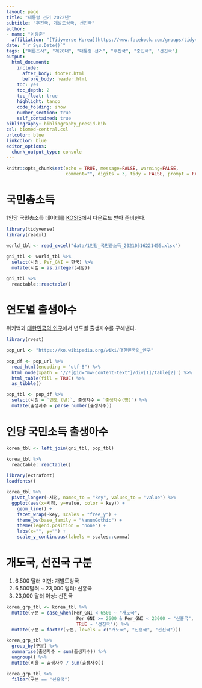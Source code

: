 ```yaml
---
layout: page
title: "대통령 선거 2022년"
subtitle: "후진국, 개발도상국, 선진국"
author:
- name: "이광춘"
  affiliation: "[Tidyverse Korea](https://www.facebook.com/groups/tidyverse/)"
date: "`r Sys.Date()`"
tags: ["여론조사", "제20대", "대통령 선거", "후진국", "중진국", "선진국"]
output:
  html_document: 
    include:
      after_body: footer.html
      before_body: header.html
    toc: yes
    toc_depth: 2
    toc_float: true
    highlight: tango
    code_folding: show
    number_section: true
    self_contained: true
bibliography: bibliography_presid.bib
csl: biomed-central.csl
urlcolor: blue
linkcolor: blue
editor_options: 
  chunk_output_type: console
---
```


```r
knitr::opts_chunk$set(echo = TRUE, message=FALSE, warning=FALSE,
                      comment="", digits = 3, tidy = FALSE, prompt = FALSE, fig.align = 'center')

```

# 국민총소득 {#gni}

1인당 국민총소득 데이터를 [KOSIS](https://kosis.kr/statHtml/statHtml.do?orgId=101&tblId=DT_2AS017&conn_path=I2)에서 다운로드 받아 준비한다.

```r
library(tidyverse)
library(readxl)

world_tbl <- read_excel("data/1인당_국민총소득_20210516221455.xlsx")

gni_tbl <- world_tbl %>% 
  select(시점, Per_GNI = 한국) %>% 
  mutate(시점 = as.integer(시점))

gni_tbl %>% 
  reactable::reactable()
```


# 연도별 출생아수 {#birth}

위키백과 [대한민국의 인구](https://ko.wikipedia.org/wiki/대한민국의_인구)에서 년도별 출생자수를 구해낸다.

```r
library(rvest)

pop_url <- "https://ko.wikipedia.org/wiki/대한민국의_인구"

pop_df <- pop_url %>% 
  read_html(encoding = "utf-8") %>% 
  html_node(xpath = '//*[@id="mw-content-text"]/div[1]/table[2]') %>% 
  html_table(fill = TRUE) %>% 
  as_tibble()

pop_tbl <- pop_df %>% 
  select(시점 = `연도 (년)`, 출생자수 = `출생자수(명)`) %>% 
  mutate(출생자수 = parse_number(출생자수))
```

# 인당 국민소득 출생아수 {#birth-income}


```r
korea_tbl <- left_join(gni_tbl, pop_tbl)

korea_tbl %>% 
  reactable::reactable()
```

```r
library(extrafont)
loadfonts()

korea_tbl %>% 
  pivot_longer(-시점, names_to = "key", values_to = "value") %>% 
  ggplot(aes(x=시점, y=value, color = key)) +
    geom_line() +
    facet_wrap(~key, scales = "free_y") +
    theme_bw(base_family = "NanumGothic") +
    theme(legend.position = "none") +
    labs(x="", y="") +
    scale_y_continuous(labels = scales::comma)
```



# 개도국, 선진국 구분 {#선진국}

1. 6,500 달러 미만: 개발도상국 
1. 6,500달러 ~ 23,000 달러: 신흥국 
1. 23,000 달러 이상: 선진국

```r
korea_grp_tbl <- korea_tbl %>% 
  mutate(구분 = case_when(Per_GNI < 6500 ~ "개도국",
                          Per_GNI >= 2600 & Per_GNI < 23000 ~ "신흥국",
                          TRUE ~ "선진국")) %>% 
  mutate(구분 = factor(구분, levels = c("개도국", "신흥국", "선진국"))) 

korea_grp_tbl %>% 
  group_by(구분) %>% 
  summarise(출생자수 = sum(출생자수)) %>% 
  ungroup() %>% 
  mutate(비율 = 출생자수 / sum(출생자수))
```



```r
korea_grp_tbl %>% 
  filter(구분 == "신흥국")
```


